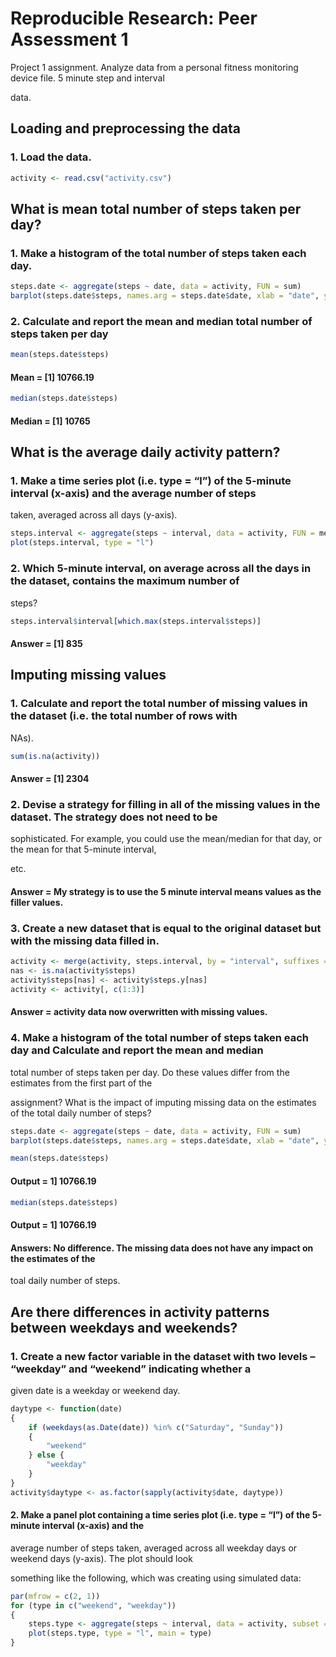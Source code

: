 # Reproducible Research: Peer Assessment 1

Project 1 assignment.  Analyze data from a personal fitness monitoring device file.  5 minute step and interval 

data.

## Loading and preprocessing the data

### 1. Load the data.

```r
activity <- read.csv("activity.csv")
```

## What is mean total number of steps taken per day?

### 1. Make a histogram of the total number of steps taken each day.

```r
steps.date <- aggregate(steps ~ date, data = activity, FUN = sum)
barplot(steps.date$steps, names.arg = steps.date$date, xlab = "date", ylab = "steps")
```

### 2. Calculate and report the mean and median total number of steps taken per day

```r
mean(steps.date$steps)
```

#### Mean = [1] 10766.19


```r
median(steps.date$steps)
```

#### Median = [1] 10765


## What is the average daily activity pattern?

### 1. Make a time series plot (i.e. type = "l") of the 5-minute interval (x-axis) and the average number of steps 

taken, averaged across all days (y-axis).

```r
steps.interval <- aggregate(steps ~ interval, data = activity, FUN = mean)
plot(steps.interval, type = "l")
```

### 2. Which 5-minute interval, on average across all the days in the dataset, contains the maximum number of 

steps?

```r
steps.interval$interval[which.max(steps.interval$steps)]
```

#### Answer = [1] 835


## Imputing missing values

### 1. Calculate and report the total number of missing values in the dataset (i.e. the total number of rows with 

NAs).

```r
sum(is.na(activity))
```

#### Answer = [1] 2304


### 2. Devise a strategy for filling in all of the missing values in the dataset. The strategy does not need to be 

sophisticated. For example, you could use the mean/median for that day, or the mean for that 5-minute interval, 

etc.

#### Answer = My strategy is to use the 5 minute interval means values as the filler values.


### 3. Create a new dataset that is equal to the original dataset but with the missing data filled in.

```r
activity <- merge(activity, steps.interval, by = "interval", suffixes = c("", ".y"))
nas <- is.na(activity$steps)
activity$steps[nas] <- activity$steps.y[nas]
activity <- activity[, c(1:3)]
```

#### Answer = activity data now overwritten with missing values.


### 4. Make a histogram of the total number of steps taken each day and Calculate and report the mean and median 

total number of steps taken per day. Do these values differ from the estimates from the first part of the 

assignment? What is the impact of imputing missing data on the estimates of the total daily number of steps?

```r
steps.date <- aggregate(steps ~ date, data = activity, FUN = sum)
barplot(steps.date$steps, names.arg = steps.date$date, xlab = "date", ylab = "steps")
```

```r
mean(steps.date$steps)
```

#### Output = 1] 10766.19

```r
median(steps.date$steps)
```

#### Output = 1] 10766.19

#### Answers:  No difference.  The missing data does not have any impact on the estimates of the 
toal daily number of steps.


## Are there differences in activity patterns between weekdays and weekends?

### 1. Create a new factor variable in the dataset with two levels – “weekday” and “weekend” indicating whether a 

given date is a weekday or weekend day.

```r
daytype <- function(date) 
{
    if (weekdays(as.Date(date)) %in% c("Saturday", "Sunday")) 
    {
        "weekend"
    } else {
        "weekday"
    }
}
activity$daytype <- as.factor(sapply(activity$date, daytype))
```

#### 2. Make a panel plot containing a time series plot (i.e. type = "l") of the 5-minute interval (x-axis) and the 

average number of steps taken, averaged across all weekday days or weekend days (y-axis). The plot should look 

something like the following, which was creating using simulated data:

```r
par(mfrow = c(2, 1))
for (type in c("weekend", "weekday")) 
{
    steps.type <- aggregate(steps ~ interval, data = activity, subset = activity$daytype == type, FUN = mean)
    plot(steps.type, type = "l", main = type)
}
```

